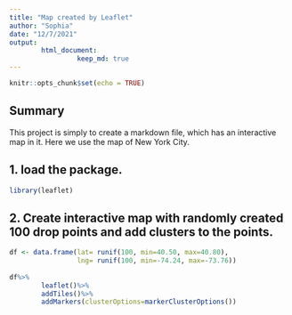```yaml
---
title: "Map created by Leaflet"
author: "Sophia"
date: "12/7/2021"
output: 
        html_document:
                 keep_md: true
---
```


```r
knitr::opts_chunk$set(echo = TRUE)
```
## Summary

This project is simply to create a markdown file, which has an interactive map in it. Here we use the map of New York City.

## 1. load the package.
```r
library(leaflet)
```

## 2. Create interactive map with randomly created 100 drop points and add clusters to the points.
```r
df <- data.frame(lat= runif(100, min=40.50, max=40.80),
                 lng= runif(100, min=-74.24, max=-73.76))
                
df%>%
        leaflet()%>%
        addTiles()%>%
        addMarkers(clusterOptions=markerClusterOptions())
```